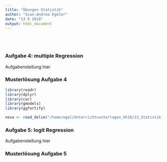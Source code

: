 ```yaml
---
title: "Übungen Statistik"
author: "Gian-Andrea Egeler"
date: "13 9 2018"
output: html_document
---
```




<br><br>

### Aufgabe 4: multiple Regression


Aufgabenstellung hier


### Musterlösung Aufgabe 4

```r

library(readr)
library(dplyr)
library(car)
library(gmodels)
library(ggfortify)

nova <- read_delim("/home/egel/Unterrichtsunterlagen_HS18/13_Statistik1/data/novanimal.csv", delim = ";")

```

### Aufgabe 5: logit Regression


Aufgabenstellung hier


### Musterlösung Aufgabe 5

